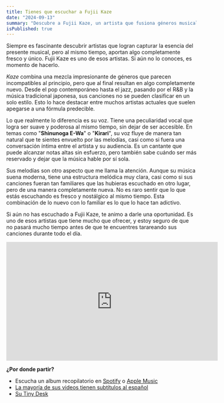 ```yaml
---
title: Tienes que escuchar a Fujii Kaze
date: "2024-09-13"
summary: "Descubre a Fujii Kaze, un artista que fusiona géneros musicales con una voz única y melodías que suenan actuales y originales. No te lo puedes perder."
isPublished: true
---
```


Siempre es fascinante descubrir artistas que logran capturar la esencia del presente musical, pero al mismo tiempo, aportan algo completamente fresco y único. Fujii Kaze es uno de esos artistas. Si aún no lo conoces, es momento de hacerlo.

*Kaze* combina una mezcla impresionante de géneros que parecen incompatibles al principio, pero que al final resultan en algo completamente nuevo. Desde el pop contemporáneo hasta el jazz, pasando por el R&B y la música tradicional japonesa, sus canciones no se pueden clasificar en un solo estilo. Esto lo hace destacar entre muchos artistas actuales que suelen apegarse a una fórmula predecible.

Lo que realmente lo diferencia es su voz. Tiene una peculiaridad vocal que logra ser suave y poderosa al mismo tiempo, sin dejar de ser accesible. En temas como "**Shinunoga E-Wa**" o "**Kirari**", su voz fluye de manera tan natural que te sientes envuelto por las melodías, casi como si fuera una conversación íntima entre el artista y su audiencia. Es un cantante que puede alcanzar notas altas sin esfuerzo, pero también sabe cuándo ser más reservado y dejar que la música hable por sí sola.

Sus melodías son otro aspecto que me llama la atención. Aunque su música suena moderna, tiene una estructura melódica muy clara, casi como si sus canciones fueran tan familiares que las hubieras escuchado en otro lugar, pero de una manera completamente nueva. No es raro sentir que lo que estás escuchando es fresco y nostálgico al mismo tiempo. Esta combinación de lo nuevo con lo familiar es lo que lo hace tan adictivo.

Si aún no has escuchado a Fujii Kaze, te animo a darle una oportunidad. Es uno de esos artistas que tiene mucho que ofrecer, y estoy seguro de que no pasará mucho tiempo antes de que te encuentres tarareando sus canciones durante todo el día.

<iframe 
	width="560"
	height="315"
	src="https://www.youtube.com/embed/ptiK8U4WlSc?si=z3f6DCNwS7n3GqYb"
	title="Fujii Kaze - Michi Teyu Ku (Overflowing) / Official Video"
	frameborder="0"
	allow="accelerometer; autoplay; clipboard-write; encrypted-media; gyroscope; picture-in-picture; web-share" referrerpolicy="strict-origin-when-cross-origin"
	allowfullscreen
></iframe>

**¿Por donde partir?**
- Escucha un album recopilatorio en <a href="https://open.spotify.com/intl-es/album/1DeciVpwShHj82dFZJiO0N?uid=a3f35f25c2912acb3aa5&uri=spotify:track:3ShRJ5ZRMAqHPumvt9m7Cj" target="_blank" rel="noopener noreferrer">Spotify</a> o <a href="https://music.apple.com/album/best-of-fujii-kaze-2020-2024/1748185853" target="_blank" rel="noopener noreferrer">Apple Music</a>
- <a href="https://www.youtube.com/watch?v=kQvT37OzkP8" target="_blank" rel="noreferrer noopener">La mayoría de sus videos tienen subtítulos al español</a>
- <a href="https://www.youtube.com/watch?v=rGyQHyDMZZI" rel="noopener noreferre" target="_blank">Su Tiny Desk</a>